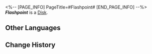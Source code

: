 <%-- [PAGE_INFO]
PageTitle=#Flashpoint#
[END_PAGE_INFO] --%>
{{Item Infobox
|title       = ''Flashpoint''
|id          = 210010
|image       = Item ''Flashpoint''.png
|type        = Disk
|invCategory = Valuables
|rarity      = 3
|effect      = 
|description = A record that can be played on the Express' phonograph. It might be a fortuitous find or a gift from someone else. All sorts of memories surge up when the music plays &mdash; the smiles, encounters, touches, and the excitement of battle. Maybe that is why people still collect records even as society rapidly advances.<br />The current record contains the track ''Flashpoint''.
}}
{{Description|''I forgot to even breathe the moment when the explosion happened.''}}
'''''Flashpoint''''' is a [[Disk]].

==Other Languages==
{{Other Languages
|en   = ''Flashpoint''
|zhs  = 《一触即发》
|zht  = 《一觸即發》
|ja   = 『一触即発』
|ko   = ≪일촉즉발≫
|es   = Punto crítico
|fr   = ''Flashpoint''
|ru   = Flashpoint
|th   = "Flashpoint"
|vi   = Thời Khắc Bùng Nổ
|de   = „Ausbruchsbereit“
|id   = "Flashpoint"
|pt   = "Flashpoint"
}}

==Change History==
{{Change History|1.0}}